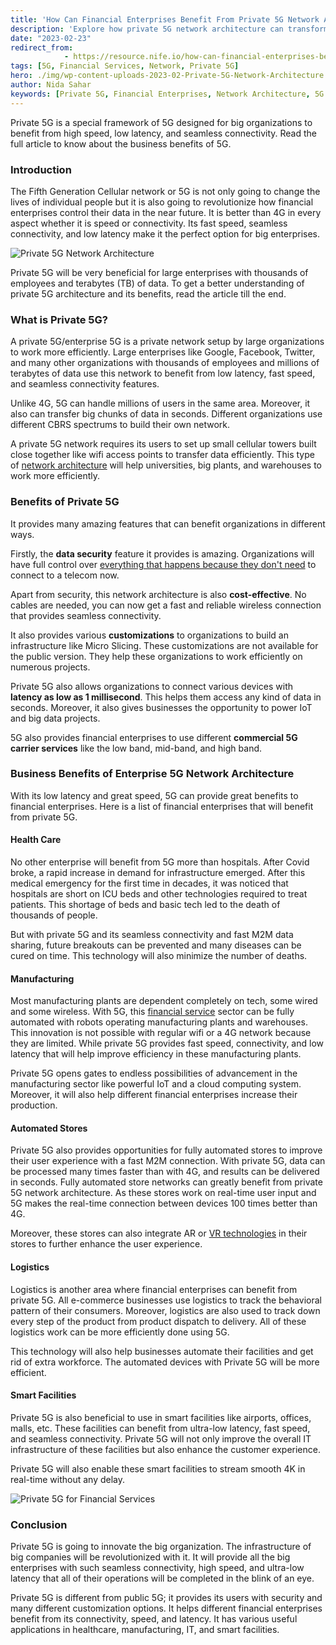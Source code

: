 ```yaml
---
title: 'How Can Financial Enterprises Benefit From Private 5G Network Architecture?'
description: 'Explore how private 5G network architecture can transform financial enterprises with enhanced speed, low latency, and seamless connectivity. Learn about its benefits across various sectors including healthcare, manufacturing, automated stores, logistics, and smart facilities.'
date: "2023-02-23"
redirect_from: 
            - https://resource.nife.io/how-can-financial-enterprises-benefit-from-private-5g-network-architecture/
tags: [5G, Financial Services, Network, Private 5G]
hero: ./img/wp-content-uploads-2023-02-Private-5G-Network-Architecture.png
author: Nida Sahar
keywords: [Private 5G, Financial Enterprises, Network Architecture, 5G Benefits, Business Technology, Connectivity, Speed, Latency]
---
```


Private 5G is a special framework of 5G designed for big organizations to benefit from high speed, low latency, and seamless connectivity. Read the full article to know about the business benefits of 5G.

### Introduction

The Fifth Generation Cellular network or 5G is not only going to change the lives of individual people but it is also going to revolutionize how financial enterprises control their data in the near future. It is better than 4G in every aspect whether it is speed or connectivity. Its fast speed, seamless connectivity, and low latency make it the perfect option for big enterprises.

![Private 5G Network Architecture](https://raw.githubusercontent.com/nifetency/nife-blog-content/main/blog/img/Private-5G-Network-Architecture.png)
<br/>



Private 5G will be very beneficial for large enterprises with thousands of employees and terabytes (TB) of data. To get a better understanding of private 5G architecture and its benefits, read the article till the end.

### What is Private 5G?

A private 5G/enterprise 5G is a private network setup by large organizations to work more efficiently. Large enterprises like Google, Facebook, Twitter, and many other organizations with thousands of employees and millions of terabytes of data use this network to benefit from low latency, fast speed, and seamless connectivity features.

Unlike 4G, 5G can handle millions of users in the same area. Moreover, it also can transfer big chunks of data in seconds. Different organizations use different CBRS spectrums to build their own network.

A private 5G network requires its users to set up small cellular towers built close together like wifi access points to transfer data efficiently. This type of [network architecture](/blog/interconnection-oriented-architecture-edge-network/) will help universities, big plants, and warehouses to work more efficiently.

### Benefits of Private 5G

It provides many amazing features that can benefit organizations in different ways.

Firstly, the **data security** feature it provides is amazing. Organizations will have full control over [everything that happens because they don't need](/blog/devops-vs-devsecops-everything-you-need-to-know/) to connect to a telecom now.

Apart from security, this network architecture is also **cost-effective**. No cables are needed, you can now get a fast and reliable wireless connection that provides seamless connectivity.

It also provides various **customizations** to organizations to build an infrastructure like Micro Slicing. These customizations are not available for the public version. They help these organizations to work efficiently on numerous projects.

Private 5G also allows organizations to connect various devices with **latency as low as 1 millisecond**. This helps them access any kind of data in seconds. Moreover, it also gives businesses the opportunity to power IoT and big data projects.

5G also provides financial enterprises to use different **commercial 5G carrier services** like the low band, mid-band, and high band.

### Business Benefits of Enterprise 5G Network Architecture

With its low latency and great speed, 5G can provide great benefits to financial enterprises. Here is a list of financial enterprises that will benefit from private 5G.

#### **Health Care**

No other enterprise will benefit from 5G more than hospitals. After Covid broke, a rapid increase in demand for infrastructure emerged. After this medical emergency for the first time in decades, it was noticed that hospitals are short on ICU beds and other technologies required to treat patients. This shortage of beds and basic tech led to the death of thousands of people.

But with private 5G and its seamless connectivity and fast M2M data sharing, future breakouts can be prevented and many diseases can be cured on time. This technology will also minimize the number of deaths.

#### **Manufacturing**

Most manufacturing plants are dependent completely on tech, some wired and some wireless. With 5G, this [financial service](/blog/why-multi-cloud-is-the-first-choice-of-financial-services-to-become-cloud-native/) sector can be fully automated with robots operating manufacturing plants and warehouses. This innovation is not possible with regular wifi or a 4G network because they are limited. While private 5G provides fast speed, connectivity, and low latency that will help improve efficiency in these manufacturing plants.

Private 5G opens gates to endless possibilities of advancement in the manufacturing sector like powerful IoT and a cloud computing system. Moreover, it will also help different financial enterprises increase their production.

#### **Automated Stores**

Private 5G also provides opportunities for fully automated stores to improve their user experience with a fast M2M connection. With private 5G, data can be processed many times faster than with 4G, and results can be delivered in seconds. Fully automated store networks can greatly benefit from private 5G network architecture. As these stores work on real-time user input and 5G makes the real-time connection between devices 100 times better than 4G.

Moreover, these stores can also integrate AR or [VR technologies](https://en.wikipedia.org/wiki/Virtual_reality) in their stores to further enhance the user experience.

#### **Logistics**

Logistics is another area where financial enterprises can benefit from private 5G. All e-commerce businesses use logistics to track the behavioral pattern of their consumers. Moreover, logistics are also used to track down every step of the product from product dispatch to delivery. All of these logistics work can be more efficiently done using 5G.

This technology will also help businesses automate their facilities and get rid of extra workforce. The automated devices with Private 5G will be more efficient.

#### **Smart Facilities**

Private 5G is also beneficial to use in smart facilities like airports, offices, malls, etc. These facilities can benefit from ultra-low latency, fast speed, and seamless connectivity. Private 5G will not only improve the overall IT infrastructure of these facilities but also enhance the customer experience.

Private 5G will also enable these smart facilities to stream smooth 4K in real-time without any delay.

![Private 5G for Financial Services](https://raw.githubusercontent.com/nifetency/nife-blog-content/main/blog/img/5g-for-financial-services-768x516.png)
<br/>



### Conclusion

Private 5G is going to innovate the big organization. The infrastructure of big companies will be revolutionized with it. It will provide all the big enterprises with such seamless connectivity, high speed, and ultra-low latency that all of their operations will be completed in the blink of an eye.

Private 5G is different from public 5G; it provides its users with security and many different customization options. It helps different financial enterprises benefit from its connectivity, speed, and latency. It has various useful applications in healthcare, manufacturing, IT, and smart facilities.
